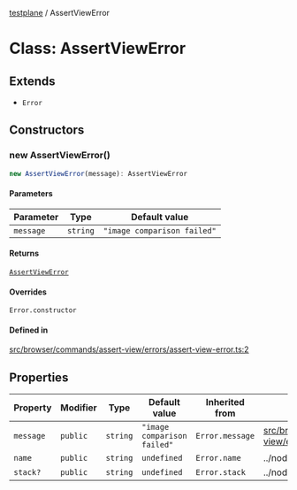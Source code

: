[testplane](../README.mdx) / AssertViewError

# Class: AssertViewError

## Extends

- `Error`

## Constructors

### new AssertViewError()

```ts
new AssertViewError(message): AssertViewError
```

#### Parameters

| Parameter | Type | Default value |
| ------ | ------ | ------ |
| `message` | `string` | `"image comparison failed"` |

#### Returns

[`AssertViewError`](AssertViewError.mdx)

#### Overrides

`Error.constructor`

#### Defined in

[src/browser/commands/assert-view/errors/assert-view-error.ts:2](https://github.com/gemini-testing/testplane/blob/57d0b182c37e21d8bdf52acbb137a028841767af/src/browser/commands/assert-view/errors/assert-view-error.ts#L2)

## Properties

| Property | Modifier | Type | Default value | Inherited from | Defined in |
| ------ | ------ | ------ | ------ | ------ | ------ |
| `message` | `public` | `string` | `"image comparison failed"` | `Error.message` | [src/browser/commands/assert-view/errors/assert-view-error.ts:2](https://github.com/gemini-testing/testplane/blob/57d0b182c37e21d8bdf52acbb137a028841767af/src/browser/commands/assert-view/errors/assert-view-error.ts#L2) |
| `name` | `public` | `string` | `undefined` | `Error.name` | ../node\_modules/typescript/lib/lib.es5.d.ts:1076 |
| `stack?` | `public` | `string` | `undefined` | `Error.stack` | ../node\_modules/typescript/lib/lib.es5.d.ts:1078 |

